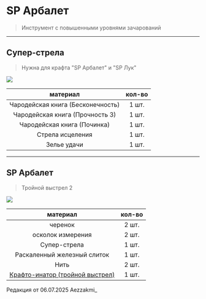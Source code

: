 # SP Арбалет
> Инструмент с повышенными уровнями зачарований

--------

## Супер-стрела
> Нужна для крафта "SP Арбалет" и "SP Лук"

<img src="https://raw.githubusercontent.com/mc-eternity/web-wikipages/refs/heads/master/assets/superarrow.webp" />

| материал | кол-во |
| :---------: | :---------: |
| Чародейская книга (Бесконечность) | 1 шт. |
| Чародейская книга (Прочность 3) | 1 шт. |
| Чародейская книга (Починка) | 1 шт. |
| Стрела исцеления | 1 шт. |
| Зелье удачи | 1 шт. |

--------

## SP Арбалет
> Тройной выстрел 2

<img src="https://raw.githubusercontent.com/mc-eternity/web-wikipages/refs/heads/master/assets/spcrossbow.webp" />

| материал | кол-во |
| :---------: | :---------: |
| черенок | 2 шт. |
| осколок измерения | 2 шт. |
| Супер-стрела | 1 шт. |
| Раскаленный железный слиток | 1 шт. |
| Нить | 2 шт. |
| [Крафто-инатор (тройной выстрел)](https://www.etty.su/docs/wiki-survival/seasonpass/craftinator) | 1 шт. |

<Badge bgColor="#ffad47" textColor="#000000">Редакция от 06.07.2025</Badge> <Badge bgColor="#88bfbd" textColor="#000000">Aezzakmi_</Badge>
